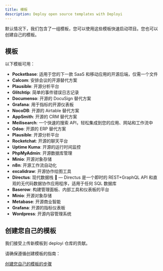 ```yaml
---
title: 模板
description: Deploy open source templates with Deployi
---
```


默认情况下，我们包含了一组模板，您可以使用这些模板快速启动项目。您也可以创建自己的模板。

## 模板

以下模板可用：

- **Pocketbase**: 适用于您的下一款 SaaS 和移动应用的开源后端，仅需一个文件
- **Calcom**: 安排会议的开源替代方案
- **Plausible**: 开源分析平台
- **Glitchtip**: 简单的事件错误日志记录
- **Documenso**: 开源的 DocuSign 替代方案
- **Grafana**: 用于指标的开源仪表板
- **NocoDB**: 开源的 Airtable 替代方案
- **AppSmith**: 开源的 CRM 替代方案
- **Meilisearch**: 一个快速的搜索 API，轻松集成到您的应用、网站和工作流中
- **Odoo**: 开源的 ERP 替代方案
- **Plausible**: 开源分析平台
- **Rocketchat**: 开源的聊天平台
- **Uptime Kuma**: 开源的运行时间监控
- **PhpMyAdmin**: 开源数据库管理
- **Minio**: 开源对象存储
- **n8n**: 开源工作流自动化
- **excalidraw**: 开源协作绘图工具
- **Directus**: 现代数据栈 🐰 — Directus 是一个即时的 REST+GraphQL API 和直观的无代码数据协作应用程序，适用于任何 SQL 数据库
- **Baserow**: 构建管理面板、内部工具和仪表板的平台
- **Minio**: 开源对象存储
- **Metabase**: 开源商业智能
- **Grafana**: 开源的指标仪表板
- **Wordpress**: 开源内容管理系统

## 创建您自己的模板

我们接受上传新模板到 deployi 仓库的贡献。

请确保遵循创建模板的指南：

[创建您自己的模板的步骤](https://github.com/ezeslucky/deployi/blob/canary/CONTRIBUTING.md#templates)
